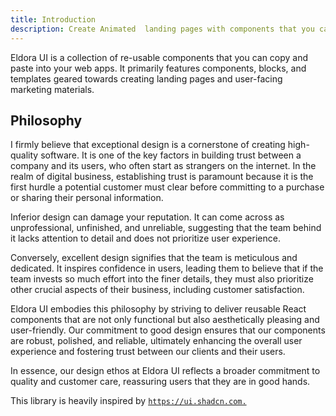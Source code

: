 ```yaml
---
title: Introduction
description: Create Animated  landing pages with components that you can copy and paste into your apps.
---
```


Eldora UI is a collection of re-usable components that you can copy and paste into your web apps.
It primarily features components, blocks, and templates geared towards creating landing pages and user-facing marketing materials.

## Philosophy

I firmly believe that exceptional design is a cornerstone of creating high-quality software. It is one of the key factors in building trust between a company and its users, who often start as strangers on the internet. In the realm of digital business, establishing trust is paramount because it is the first hurdle a potential customer must clear before committing to a purchase or sharing their personal information.

Inferior design can damage your reputation. It can come across as unprofessional, unfinished, and unreliable, suggesting that the team behind it lacks attention to detail and does not prioritize user experience.

Conversely, excellent design signifies that the team is meticulous and dedicated. It inspires confidence in users, leading them to believe that if the team invests so much effort into the finer details, they must also prioritize other crucial aspects of their business, including customer satisfaction.

Eldora UI embodies this philosophy by striving to deliver reusable React components that are not only functional but also aesthetically pleasing and user-friendly. Our commitment to good design ensures that our components are robust, polished, and reliable, ultimately enhancing the overall user experience and fostering trust between our clients and their users.

In essence, our design ethos at Eldora UI reflects a broader commitment to quality and customer care, reassuring users that they are in good hands.

This library is heavily inspired by [`https://ui.shadcn.com.`](https://ui.shadcn.com)
